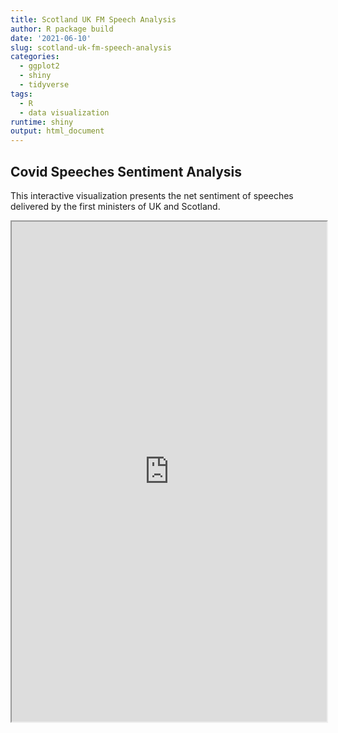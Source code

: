 ```yaml
---
title: Scotland UK FM Speech Analysis
author: R package build
date: '2021-06-10'
slug: scotland-uk-fm-speech-analysis
categories:
  - ggplot2
  - shiny
  - tidyverse
tags: 
  - R
  - data visualization
runtime: shiny
output: html_document
---
```


## Covid Speeches Sentiment Analysis
This interactive visualization presents the net sentiment of speeches delivered by the first ministers of UK and Scotland.

<iframe src="https://raminala.shinyapps.io/DataAnalyticsNew/"
height="800" width="100%" frameboard="no"></iframe>